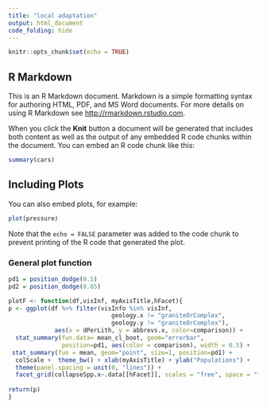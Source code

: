 ```yaml
---
title: "local adaptation"
output: html_document
code_folding: hide
---
```


```r
knitr::opts_chunk$set(echo = TRUE)
```

## R Markdown

This is an R Markdown document. Markdown is a simple formatting syntax for authoring HTML, PDF, and MS Word documents. For more details on using R Markdown see <http://rmarkdown.rstudio.com>.

When you click the **Knit** button a document will be generated that includes both content as well as the output of any embedded R code chunks within the document. You can embed an R code chunk like this:

```r
summary(cars)
```

## Including Plots

You can also embed plots, for example:

```r
plot(pressure)
```

Note that the `echo = FALSE` parameter was added to the code chunk to prevent printing of the R code that generated the plot.

### General plot function
```r
pd1 = position_dodge(0.5)
pd2 = position_dodge(0.65)

plotF <- function(df,visInf, myAxisTitle,hFacet){
p <- ggplot(df %>% filter(visInfo %in% visInf,
                             geology.x != "graniteOrComplex",
                             geology.y != "graniteOrComplex"),
             aes(x = dPerLith, y = abbrevs.x, color=comparison)) +
  stat_summary(fun.data= mean_cl_boot, geom="errorbar", 
               position=pd1, aes(color = comparison), width = 0.5) +
 stat_summary(fun = mean, geom="point", size=1, position=pd1) +
  colScale +  theme_bw() + xlab(myAxisTitle) + ylab("Populations") +
  theme(panel.spacing = unit(0, "lines")) +
  facet_grid(collapseSpp.x~.data[[hFacet]], scales = "free", space = "free_y") 
  
return(p)
}

```



